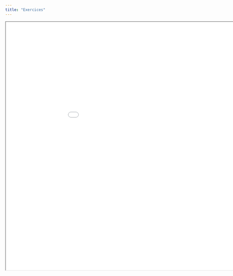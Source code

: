 ```yaml
---
title: "Exercices"
---
```


<iframe
  id="inlineFrameExample"
  title="Inline Frame Example"
  width= "1000"
  height= "800"
  src="exercice/exopan.html">
</iframe>
